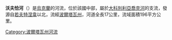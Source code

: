 {{noteTA|G1=unit}}
'''沃夫恰河'''（{{lang-uk|Во́вча}}）是[[烏克蘭|烏克蘭]]的河流，位於該國中部，屬於[[大科別利亞喬克河|大科別利亞喬克河]]的支流，發源自[[若夫特涅韋_(科澤利希納區)|若夫特涅韋]]以北，流經[[波爾塔瓦州|波爾塔瓦州]]，河道全長17公里，流域面積196平方公里。

{{DEFAULTSORT:Вовча (притока Кобелячки)}}
[[Category:波爾塔瓦州河流|Category:波爾塔瓦州河流]]


{{Ukraine-river-stub}}